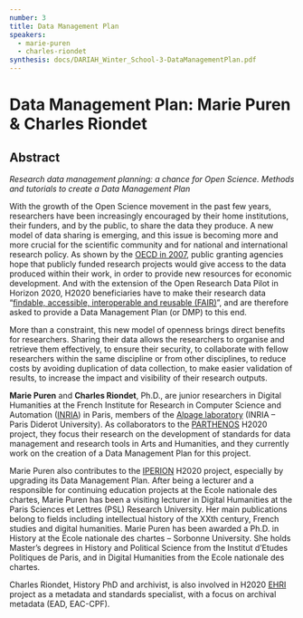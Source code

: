 ```yaml
---
number: 3
title: Data Management Plan
speakers:
  - marie-puren
  - charles-riondet
synthesis: docs/DARIAH_Winter_School-3-DataManagementPlan.pdf
---
```


# Data Management Plan: Marie Puren &amp; Charles Riondet

## Abstract

_Research data management planning: a chance for Open Science. Methods and tutorials to create a Data Management Plan_

With the growth of the Open Science movement in the past few years, researchers have been increasingly encouraged by their home institutions, their funders, and by the public, to share the data they produce. A new model of data sharing is emerging, and this issue is becoming more and more crucial for the scientific community and for national and international research policy. As shown by the [OECD in 2007](http://www.oecd.org/science/sci-tech/38500813.pdf), public granting agencies hope that publicly funded research projects would give access to the data produced within their work, in order to provide new resources for economic development. And with the extension of the Open Research Data Pilot in Horizon 2020, H2020 beneficiaries have to make their research data “[findable, accessible, interoperable and reusable (FAIR)](http://ec.europa.eu/research/participants/data/ref/h2020/grants_manual/hi/oa_pilot/h2020-hi-oa-data-mgt_en.pdf)”, and are therefore asked to provide a Data Management Plan (or DMP) to this end.

More than a constraint, this new model of openness brings direct benefits for researchers. Sharing their data allows the researchers to organise and retrieve them effectively, to ensure their security, to collaborate with fellow researchers within the same discipline or from other disciplines, to reduce costs by avoiding duplication of data collection, to make easier validation of results, to increase the impact and visibility of their research outputs.

<Link link="https://hal.inria.fr/hal-01416978" />

<Speakers>

**Marie Puren** and **Charles Riondet**, Ph.D., are junior researchers in Digital Humanities at the French Institute for Research in Computer Science and Automation ([INRIA](https://www.inria.fr/en)) in Paris, members of the [Alpage laboratory](https://www.rocq.inria.fr/alpage-wiki/tiki-index.php?page=Accueil) (INRIA – Paris Diderot University). As collaborators to the [PARTHENOS](http://www.parthenos-project.eu/) H2020 project, they focus their research on the development of standards for data management and research tools in Arts and Humanities, and they currently work on the creation of a Data Management Plan for this project.

<Speaker speaker="marie-puren">

Marie Puren also contributes to the [IPERION](http://www.iperionch.eu/) H2020 project, especially by upgrading its Data Management Plan. After being a lecturer and a responsible for continuing education projects at the Ecole nationale des chartes, Marie Puren has been a visiting lecturer in Digital Humanities at the Paris Sciences et Lettres (PSL) Research University. Her main publications belong to fields including intellectual history of the XXth century, French studies and digital humanities. Marie Puren has been awarded a Ph.D. in History at the Ecole nationale des chartes – Sorbonne University. She holds Master’s degrees in History and Political Science from the Institut d’Etudes Politiques de Paris, and in Digital Humanities from the Ecole nationale des chartes.

</Speaker>

<Speaker speaker="charles-riondet">

Charles Riondet, History PhD and archivist, is also involved in H2020 [EHRI](https://ehri-project.eu/) project as a metadata and standards specialist, with a focus on archival metadata (EAD, EAC-CPF).

</Speaker>

</Speakers>
